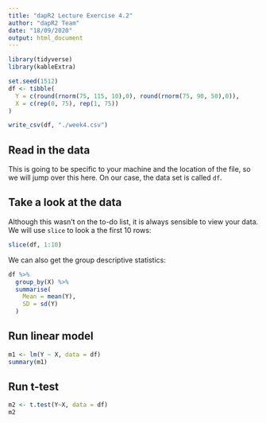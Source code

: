 ```yaml
---
title: "dapR2 Lecture Exercise 4.2"
author: "dapR2 Team"
date: "18/09/2020"
output: html_document
---
```


```r
library(tidyverse)
library(kableExtra)

set.seed(1512)
df <- tibble(
  Y = c(round(rnorm(75, 115, 10),0), round(rnorm(75, 90, 50),0)),
  X = c(rep(0, 75), rep(1, 75))
)

write_csv(df, "./week4.csv")
```

## Read in the data
This is going to be specific to your machine and the location of the file, so we will jump over this here. On our case, the data set is called `df`.

## Take a look at the data
Although this wasn't on the to-do list, it is always sensible to view your data. We will use `slice` to look a the first 10 rows:

```r
slice(df, 1:10)
```

We can also get the group descriptive statistics:

```r
df %>%
  group_by(X) %>%
  summarise(
    Mean = mean(Y),
    SD = sd(Y)
  )
```


## Run linear model

```r
m1 <- lm(Y ~ X, data = df)
summary(m1)
```


## Run t-test

```r
m2 <- t.test(Y~X, data = df)
m2
```

